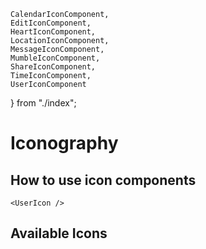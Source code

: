 
    CalendarIconComponent,
    EditIconComponent,
    HeartIconComponent,
    LocationIconComponent,
    MessageIconComponent,
    MumbleIconComponent,
    ShareIconComponent,
    TimeIconComponent,
    UserIconComponent
} from "./index";


<Meta title="Design Tokens/Iconography" />

# Iconography
## How to use icon components
    <UserIcon />
<UserIconComponent />

## Available Icons
<IconGallery>
  <IconItem name="UserIcon">
      <UserIconComponent />
  </IconItem>
  <IconItem name="CalendarIcon">
    <CalendarIconComponent />
  </IconItem>
    <IconItem name="EditIcon">
    <EditIconComponent />
  </IconItem>
    <IconItem name="HeartIcon">
    <HeartIconComponent />
  </IconItem>
    <IconItem name="LocationIcon">
    <LocationIconComponent />
  </IconItem>
    <IconItem name="MessageIcon">
    <MessageIconComponent />
  </IconItem>
    <IconItem name="MumbleIcon">
    <MumbleIconComponent />
  </IconItem>
    <IconItem name="ShareIcon">
    <ShareIconComponent />
  </IconItem>
    <IconItem name="TimeIcon">
    <TimeIconComponent />
  </IconItem>
</IconGallery>

